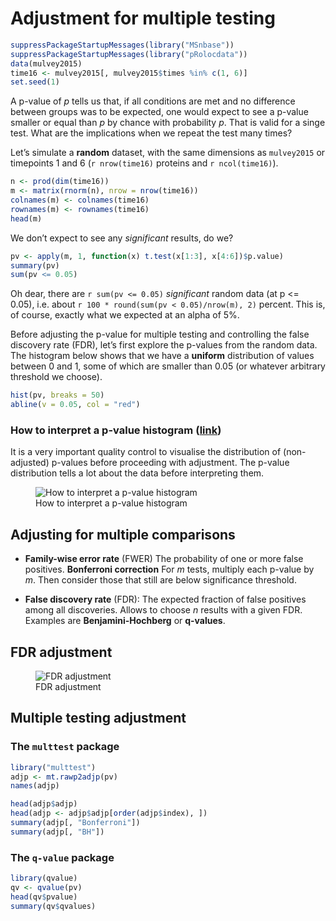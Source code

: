# Adjustment for multiple testing

```r
suppressPackageStartupMessages(library("MSnbase"))
suppressPackageStartupMessages(library("pRolocdata"))
data(mulvey2015)
time16 <- mulvey2015[, mulvey2015$times %in% c(1, 6)]
set.seed(1)
```

A p-value of *p* tells us that, if all conditions are met and no
difference between groups was to be expected, one would expect to see
a p-value smaller or equal than *p* by chance with probability
*p*. That is valid for a singe test. What are the implications when we
repeat the test many times?

Let's simulate a **random** dataset, with the same dimensions as
`mulvey2015` or timepoints 1 and 6 (`r nrow(time16)` proteins and 
`r ncol(time16)`). 

```r
n <- prod(dim(time16))
m <- matrix(rnorm(n), nrow = nrow(time16))
colnames(m) <- colnames(time16)
rownames(m) <- rownames(time16)
head(m)
```

We don't expect to see any *significant* results, do we?

```r
pv <- apply(m, 1, function(x) t.test(x[1:3], x[4:6])$p.value)
summary(pv)
sum(pv <= 0.05)
```

Oh dear, there are `r sum(pv <= 0.05)` *significant* random data (at p
<= 0.05), i.e. about `r 100 * round(sum(pv < 0.05)/nrow(m), 2)`
percent. This is, of course, exactly what we expected at an alpha of
5%.

Before adjusting the p-value for multiple testing and controlling the
false discovery rate (FDR), let's first explore the p-values from the
random data. The histogram below shows that we have a **uniform**
distribution of values between 0 and 1, some of which are smaller than
0.05 (or whatever arbitrary threshold we choose).

```r
hist(pv, breaks = 50)
abline(v = 0.05, col = "red")
```

### How to interpret a p-value histogram ([link](http://varianceexplained.org/statistics/interpreting-pvalue-histogram/))

It is a very important quality control to visualise the distribution
of (non-adjusted) p-values before proceeding with adjustment. The
p-value distribution tells a lot about the data before interpreting
them.

![How to interpret a p-value histogram](../img/plot_melted-1.png)

## Adjusting for multiple comparisons

* **Family-wise error rate** (FWER) The probability of one or more
    false positives. **Bonferroni correction** For *m* tests, multiply
    each p-value by *m*. Then consider those that still are below
    significance threshold.

* **False discovery rate** (FDR): The expected fraction of false
  positives among all discoveries. Allows to choose *n* results with a
  given FDR. Examples are **Benjamini-Hochberg** or **q-values**.

## FDR adjustment

![FDR adjustment](../img/adjhist.png)

## Multiple testing adjustment

### The `multtest` package

```r
library("multtest")
adjp <- mt.rawp2adjp(pv)
names(adjp)
```

```r
head(adjp$adjp)
head(adjp <- adjp$adjp[order(adjp$index), ])
summary(adjp[, "Bonferroni"])
summary(adjp[, "BH"])
```

### The `q-value` package

```r
library(qvalue)
qv <- qvalue(pv)
head(qv$pvalue)
summary(qv$qvalues)
```
